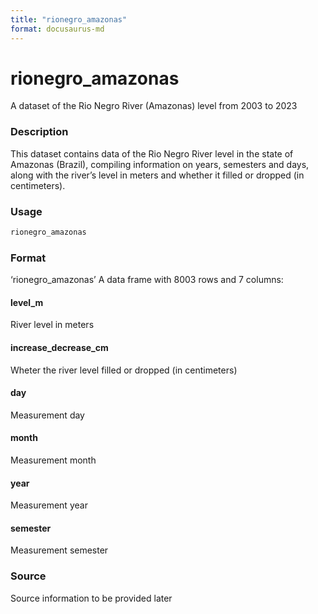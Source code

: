 ```yaml
---
title: "rionegro_amazonas"
format: docusaurus-md
---
```


# rionegro_amazonas

A dataset of the Rio Negro River (Amazonas) level from 2003 to 2023

### Description

This dataset contains data of the Rio Negro River level in the state of Amazonas (Brazil), compiling information on years, semesters and days, along with the river's level in meters and whether it filled or dropped (in centimeters).


### Usage

```r
rionegro_amazonas
```

### Format

‘rionegro_amazonas’ A data frame with 8003 rows and 7 columns:

#### level_m

River level in meters

#### increase_decrease_cm

Wheter the river level filled or dropped (in centimeters)

#### day

Measurement day

#### month

Measurement month

#### year

Measurement year

#### semester

Measurement semester

### Source

Source information to be provided later
